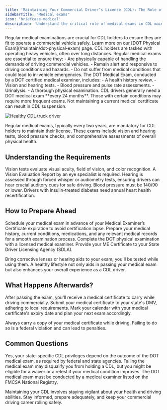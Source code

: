 ```yaml
---
title: 'Maintaining Your Commercial Driver’s License (CDL): The Role of Medical Exams'
sidebarTitle: "Medical exams"
icon: 'briefcase-medical'
description: 'Understand the critical role of medical exams in CDL maintenance, ensuring driver health and safety standards are met.'
---
```

<Snippet file="andrei.mdx" />
Regular medical examinations are crucial for CDL holders to ensure they are fit to operate a commercial vehicle safely. Learn more on our [DOT Physical Exam](/maintain/dot-physical-exam) page.

<AccordionGroup>
  <Accordion title="Why Are Medical Exams Necessary for CDL Holders?">
    CDL holders are tasked with operating heavy vehicles, often over long distances. Regular medical exams are essential to ensure they:
    - Are physically capable of handling the demands of driving commercial vehicles.
    - Remain alert and responsive to driving conditions and hazards.
    - Do not suffer from medical conditions that could lead to in-vehicle emergencies.
  </Accordion> 

  <Accordion title="What is the DOT Medical Exam?">
    The DOT Medical Exam, conducted by a DOT certified medical examiner, includes:
    - A health history review.
    - Vision and hearing tests.
    - Blood pressure and pulse rate assessments.
    - Urinalysis.
    - A thorough physical examination.
  </Accordion> 

  <Accordion title="How Often Must CDL Drivers Get a Medical Exam?">
    CDL drivers generally need a DOT medical exam **every 24 months**. Those with certain conditions may require more frequent exams. Not maintaining a current medical certificate can result in CDL suspension.
  </Accordion> 
</AccordionGroup>

![Healthy CDL truck driver](/images/tr11.jpg)

<CardGroup cols={2}>
  <Card title="Regular Medical Exams" icon="stethoscope" color="#007BFF">
    Regular medical exams, typically every two years, are mandatory for CDL holders to maintain their license.
  </Card>
  <Card title="Exam Components" icon="heart" color="#28A745">
    These exams include vision and hearing tests, blood pressure checks, and comprehensive assessments of overall physical health.
  </Card>
</CardGroup>

## Understanding the Requirements 

<Tabs>
  <Tab title="Vision Standards">
    Vision tests evaluate visual acuity, field of vision, and color recognition. A Vision Evaluation Report by an eye specialist is required.
  </Tab>

  <Tab title="Hearing Standards">
    Hearing is assessed through forced whisper or audiometry tests, ensuring drivers can hear crucial auditory cues for safe driving.
  </Tab>
  <Tab title="Blood Pressure & Heart Health">
    Blood pressure must be 140/90 or lower. Drivers with insulin-treated diabetes need annual heart health recertification.
  </Tab>
</Tabs>

## How to Prepare Ahead

<Steps>
  <Step title="Schedule Your Exam">
    Schedule your medical exam in advance of your Medical Examiner’s Certificate expiration to avoid certification lapse.
  </Step>
  <Step title="Gather Required Documents">
    Prepare your medical history, current conditions, medications, and any relevant medical records for a smooth examination process.
  </Step>
  <Step title="Undergo the Examination">
    Complete the DOT physical examination with a licensed medical examiner.
  </Step>
  <Step title="Submit the ME Certificate">
    Provide your ME Certificate to your State Driver Licensing Agency (SDLA).
  </Step>
</Steps>

<Tip title="Vision and Hearing Aids"> Bring corrective lenses or hearing aids to your exam; you'll be tested while using them. </Tip> 
<Tip title="Stay Healthy"> A healthy lifestyle not only aids in passing your medical exam but also enhances your overall experience as a CDL driver. </Tip> 

## What Happens Afterwards?

<Steps>
  <Step title="Receive Your Medical Certificate">
    After passing the exam, you'll receive a medical certificate to carry while driving commercially.
  </Step> 
  <Step title="Submit to Your State DMV">
    Submit your medical certificate to your state's DMV, adhering to local requirements.
  </Step> 
  <Step title="Keep Track of Expiry Dates">
    Mark your calendar with your medical certificate's expiry date and plan your next exam accordingly.
  </Step> 
</Steps>

<Note> Always carry a copy of your medical certificate while driving. Failing to do so is a federal violation and can lead to penalties. </Note>

## Common Questions

<AccordionGroup>
  <Accordion title="Is my state-specific CDL affected by the medical exam?">
    Yes, your state-specific CDL privileges depend on the outcome of the DOT medical exam, as required by federal and state agencies.
  </Accordion>
  <Accordion title="What happens if I fail?">
    Failing the medical exam may disqualify you from holding a CDL, but you might be eligible for a waiver or a retest if your medical condition improves.
  </Accordion>
  <Accordion title="Can I use any doctor?">
    The DOT medical exam must be conducted by a medical examiner listed on the FMCSA National Registry.
  </Accordion>
</AccordionGroup>

Maintaining your CDL involves staying vigilant about your health and driving abilities. Stay informed, prepare adequately, and keep your commercial driving career rolling safely.

<Snippet file="cdl-premium.mdx" />
